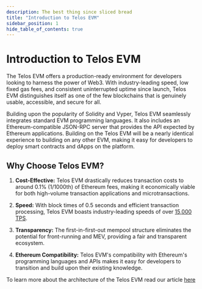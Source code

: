 ```yaml
---
description: The best thing since sliced bread
title: "Introduction to Telos EVM"
sidebar_position: 1
hide_table_of_contents: true
---
```


# Introduction to Telos EVM

The Telos EVM offers a production-ready environment for developers looking to harness the power of Web3. With industry-leading speed, low fixed gas fees, and consistent uninterrupted uptime since launch, Telos EVM distinguishes itself as one of the few blockchains that is genuinely usable, accessible, and secure for all.

Building upon the popularity of Solidity and Vyper, Telos EVM seamlessly integrates standard EVM programming languages. It also includes an Ethereum-compatible JSON-RPC server that provides the API expected by Ethereum applications. Building on the Telos EVM will be a nearly identical experience to building on any other EVM, making it easy for developers to deploy smart contracts and dApps on the platform.

## Why Choose Telos EVM?

1. **Cost-Effective:** Telos EVM drastically reduces transaction costs to around 0.1% (1/1000th) of Ethereum fees, making it economically viable for both high-volume transaction applications and microtransactions.

2. **Speed:** With block times of 0.5 seconds and efficient transaction processing, Telos EVM boasts industry-leading speeds of over [15,000 TPS](https://hellotelos.medium.com/telos-breaking-evm-transaction-records-f7a2a2de098d).

3. **Transparency:** The first-in-first-out mempool structure eliminates the potential for front-running and MEV, providing a fair and transparent ecosystem.

4. **Ethereum Compatibility:** Telos EVM's compatibility with Ethereum's programming languages and APIs makes it easy for developers to transition and build upon their existing knowledge.

To learn more about the architecture of the Telos EVM read our article [here](./overview-and-architecture.md)

